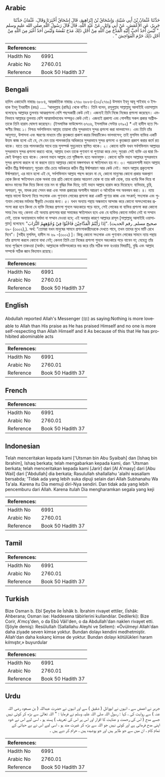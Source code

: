 ## Arabic


<div dir="rtl" lang="ar" style={{fontSize:'larger',backgroundColor:'#f8f9fa',padding:20}}>
حَدَّثَنَا عُثْمَانُ بْنُ أَبِي شَيْبَةَ، وَإِسْحَاقُ بْنُ إِبْرَاهِيمَ، قَالَ إِسْحَاقُ أَخْبَرَنَا وَقَالَ، عُثْمَانُ حَدَّثَنَا جَرِيرٌ، عَنِ الأَعْمَشِ، عَنْ أَبِي وَائِلٍ، عَنْ عَبْدِ اللَّهِ، قَالَ قَالَ رَسُولُ اللَّهِ صلى الله عليه وسلم ‏ "‏ لَيْسَ أَحَدٌ أَحَبَّ إِلَيْهِ الْمَدْحُ مِنَ اللَّهِ مِنْ أَجْلِ ذَلِكَ مَدَحَ نَفْسَهُ وَلَيْسَ أَحَدٌ أَغْيَرَ مِنَ اللَّهِ مِنْ أَجْلِ ذَلِكَ حَرَّمَ الْفَوَاحِشَ ‏"‏ ‏.‏
</div>
<div style={{backgroundColor:'#f8f9fa',padding:20, marginBottom: 10}}><table> <thead> <tr> <th>References:</th> <th></th> </tr> </thead> <tbody><tr><td>Hadith No</td><td>6991</td></tr><tr><td>Arabic No</td><td>2760.01</td></tr><tr><td>Reference</td><td>Book 50 Hadith 37</td></tr></tbody></table></div>

## Bengali


<div dir="ltr" lang="bn" style={{fontSize:'larger',backgroundColor:'#f8f9fa',padding:20}}>
হাদিস একাডেমি নাম্বারঃ ৬৮৮৪, আন্তর্জাতিক নাম্বারঃ ২৭৬০ ৬৮৮৪-(৩২/২৭৬০) উসমান ইবনু আবূ শাইবাহ ও ইসহাক ইবনু ইবরাহীম (রহঃ) ..... ‘আবদুল্লাহ (রাযিঃ) থেকে বর্ণিত। তিনি বলেন, রসূলুল্লাহ সাল্লাল্লাহু আলাইহি ওয়াসাল্লাম বলেছেনঃ আল্লাহর তুলনায় আত্মপ্রশংসা বেশি পছন্দকারী কেউ নেই। এজন্যই তিনি নিজে নিজের প্রশংসা করেছেন। এমনিভাবে আল্লাহর তুলনায় বেশি আত্মমর্যাদাবোধ সম্পন্নও কেউ নেই। এজন্যই প্রকাশ্য এবং গোপনীয় সকল প্রকার অশ্লীলতাকে তিনি হারাম ঘোষণা করেছেন। (ইসলামিক ফাউন্ডেশন ৬৭৩৬, ইসলামিক সেন্টার ৬৭৯২) * এই হাদীস হতে শিক্ষণীয় বিষয়: ১। নিশ্চয় সর্বশক্তিমান আল্লাহ তায়ালা তাঁর সুন্দরভাবে সুন্দর প্রশংসা করা ভালবাসেন। এবং তিনি তাঁর আনুগত্য, উপাসনা এবং স্মরণের মাধ্যমে তাঁর কৃতজ্ঞতা প্রকাশ করার বিষয়টিকেও ভালবাসেন; তাই মুসলিম ব্যক্তির একটি উত্তম কাজ হলো এই যে, সে যেন তার পালনকর্তার অধিকতর সুন্দরভাবে সুন্দর প্রশংসা ও কৃতজ্ঞতা প্রকাশ করার কর্মে রত থাকে। যাতে তার পালনকর্তার সাথে তার সুসম্পর্ক সুদৃঢ়ভাবে স্থাপিত থাকে। ২। কোনো ব্যক্তি যখন সর্বশক্তিমান আল্লাহর সুন্দরভাবে সুন্দর প্রশংসা করতে থাকে, আল্লাহ তখন তাকে পুণ্যবাণ বা পুণ্যাত্মা করে দেন; সুতরাং সেই ব্যক্তি এর দ্বারা নিজেই উপকৃত হয়ে থাকে। কেননা মহান আল্লাহ তো সৃষ্টিজগৎ হতে অভাবমুক্ত। কোনো ব্যক্তি মহান আল্লাহর সুন্দরভাবে সুন্দর প্রশংসা করলে বা না করলে তাতে আল্লাহর কোনো মঙ্গলসাধন বা ক্ষতিসাধন হয় না। ৩। পরাক্রমশালী মহান আল্লাহ কঠিন তীব্র ঈর্ষাপরায়ণ; সুতরাং তাঁর চেয়ে অধিকতর কঠিন তীব্র ঈর্ষাপরায়ণ আর কেউ নেই। মহান আল্লাহ প্রকৃতপক্ষে ঈর্ষাপরায়ণ, এর মানে হলো এই যে, সর্বশক্তিমান আল্লাহ পছন্দ করেন না যে, কোনো মানুষের কোনো প্রকার অকল্যাণ হোক কিংবা ক্ষতিসাধন হোক অথবা তার প্রতি কোনো প্রকার আক্রমণ হোক বা তার কষ্ট হোক, তার ধর্মের দিক দিয়ে বা জানও মানের দিক দিয়ে কিংবা তার মন বা বুদ্ধির দিক দিয়ে; তাই মহান আল্লাহ হারাম করে দিয়েছেন: ব্যভিচার, চুরি, অপহরণ, সুদ, মাদক দ্রব্য সেবন করা এবং সমস্ত প্রকারের অশালীন আচরণ ও অনৈতিক পথ অবলম্বন করা। ৪। ন্যায় পন্থায় ভালো উদ্দেশ্য নিয়ে সৎলোক এবং পুণ্যবান লোকের প্রশংসা করা একটি পুণ্যের কাজ এবং সৎকর্ম; সৎলোক এবং পুণ্যবান লোকের মর্যাদার স্বীকৃতি দেওয়ার জন্য। ৫। যখন অন্যায় পন্থায় অন্ধভাবে আন্দাজ করে কোনো অসৎলোকের প্রশংসা করা হবে কিংবা যে ব্যক্তি নিজের প্রশংসা শুনলে অহংকারে পড়ে যাবে, সেই লোকের বা ব্যক্তির প্রশংসা করা কোনো সময় বৈধ নয়; কেননা এই অন্যায় প্রশংসার দ্বারা সমাজের ক্ষতিসাধন হবে এবং যে ব্যক্তির কোনো মর্যাদা নেই বা সম্মান নেই, তাকে অন্যায়ভাবে মর্যাদা বা সম্মান দেওয়া হবে; এই অবস্থার কারণে আল্লাহর রাসূল [সাল্লাল্লাহু আলাইহি ওয়াসাল্লাম] বলেছেন: "إذَا رَأَيْتُمُ الْمَدََّاحِيْنَ فَاحْثُوْا فِيْ وُجُوْهِهِمُ التُّرَابَ". (صحيح مسلم, رقم الحديث ৬৯- (৩০০২),). অর্থ: “তোমরা যখন মানুষের সামনে প্রশংসাকারীদেরকে দেখতে পাবে, তখন তাদের মুখে মাটি রেখে দিবে”। [সহীহ মুসলিম, হাদীস নং ৬৯ -(৩০০২) ]। কিন্তু কোনো সৎলোক এবং পুণ্যবান লোকের সামনে ন্যায় পন্থায় তাঁর প্রশংসা করলে কোনো বাধা নেই; কেননা তিনি তো নিজের প্রশংসা শুনলে অহংকারে পড়ে যাবেন না; যেহেতু তাঁর মধ্যে পূর্ণরূপে তাকওয়া (অর্থাৎ: আল্লাহকে ভক্তিসহকারে ভয় করে তাঁর সঠিক ভক্ত হওয়ার বিষয়টি), বুদ্ধি এবং আল্লাহ সম্পর্কে সঠিক জ্ঞান বিদ্যমান রয়েছে।
</div>
<div style={{backgroundColor:'#f8f9fa',padding:20, marginBottom: 10}}><table> <thead> <tr> <th>References:</th> <th></th> </tr> </thead> <tbody><tr><td>Hadith No</td><td>6991</td></tr><tr><td>Arabic No</td><td>2760.01</td></tr><tr><td>Reference</td><td>Book 50 Hadith 37</td></tr></tbody></table></div>

## English


<div dir="ltr" lang="en" style={{fontSize:'larger',backgroundColor:'#f8f9fa',padding:20}}>
Abdullah reported Allah's Messenger (ﷺ) as saying:Nothing is more loveable to Allah than His praise as He has praised Himself and no one is more self-respecting than Allah Himself and it As because of this that He has prohibited abominable acts
</div>
<div style={{backgroundColor:'#f8f9fa',padding:20, marginBottom: 10}}><table> <thead> <tr> <th>References:</th> <th></th> </tr> </thead> <tbody><tr><td>Hadith No</td><td>6991</td></tr><tr><td>Arabic No</td><td>2760.01</td></tr><tr><td>Reference</td><td>Book 50 Hadith 37</td></tr></tbody></table></div>

## French


<div dir="ltr" lang="fr" style={{fontSize:'larger',backgroundColor:'#f8f9fa',padding:20}}>

</div>
<div style={{backgroundColor:'#f8f9fa',padding:20, marginBottom: 10}}><table> <thead> <tr> <th>References:</th> <th></th> </tr> </thead> <tbody><tr><td>Hadith No</td><td>6991</td></tr><tr><td>Arabic No</td><td>2760.01</td></tr><tr><td>Reference</td><td>Book 50 Hadith 37</td></tr></tbody></table></div>

## Indonesian


<div dir="ltr" lang="id" style={{fontSize:'larger',backgroundColor:'#f8f9fa',padding:20}}>
Telah menceritakan kepada kami ['Utsman bin Abu Syaibah] dan [Ishaq bin Ibrahim], Ishaq berkata; telah mengabarkan kepada kami, dan 'Utsman berkata; telah menceritakan kepada kami [Jarir] dari [Al A'masy] dari [Abu Wail] dari ['Abdullah] dia berkata; Rasulullah shallallahu 'alaihi wasallam bersabda; 'Tidak ada yang lebih suka dipuji selain dari Allah Subhanahu Wa Ta'ala. Karena itu Dia memuji diri-Nya sendiri. Dan tidak ada yang lebih pencemburu dari Allah. Karena itulah Dia mengharamkan segala yang keji
</div>
<div style={{backgroundColor:'#f8f9fa',padding:20, marginBottom: 10}}><table> <thead> <tr> <th>References:</th> <th></th> </tr> </thead> <tbody><tr><td>Hadith No</td><td>6991</td></tr><tr><td>Arabic No</td><td>2760.01</td></tr><tr><td>Reference</td><td>Book 50 Hadith 37</td></tr></tbody></table></div>

## Tamil


<div dir="ltr" lang="ta" style={{fontSize:'larger',backgroundColor:'#f8f9fa',padding:20}}>

</div>
<div style={{backgroundColor:'#f8f9fa',padding:20, marginBottom: 10}}><table> <thead> <tr> <th>References:</th> <th></th> </tr> </thead> <tbody><tr><td>Hadith No</td><td>6991</td></tr><tr><td>Arabic No</td><td>2760.01</td></tr><tr><td>Reference</td><td>Book 50 Hadith 37</td></tr></tbody></table></div>

## Turkish


<div dir="ltr" lang="tr" style={{fontSize:'larger',backgroundColor:'#f8f9fa',padding:20}}>
Bize Osman b. Ebî Şeybe ile İshâk b. İbrahim rivayet ettiler, (İshâk: Ahberana; Osman ise: Haddesena tâbirlerini kullandılar. Dedilerki): Bize Corir, A'mcş'den, o da Ebû Vâil'den, o da Abdullah'dan naklen rivayet etti. (Şöyle demiş): ResûluIIah (Sallallahu Aleyhi ve Sellem): «Övülmeyi Allah'dan daha ziyade seven kimse yoktur. Bundan dolayı kendini medhetmiştir. Allah'dan daha kıskanç kimse de yoktur. Bundan dolayı kötülükleri haram kılmıştır,» buyurdular
</div>
<div style={{backgroundColor:'#f8f9fa',padding:20, marginBottom: 10}}><table> <thead> <tr> <th>References:</th> <th></th> </tr> </thead> <tbody><tr><td>Hadith No</td><td>6991</td></tr><tr><td>Arabic No</td><td>2760.01</td></tr><tr><td>Reference</td><td>Book 50 Hadith 37</td></tr></tbody></table></div>

## Urdu


<div dir="rtl" lang="ur" style={{fontSize:'larger',backgroundColor:'#f8f9fa',padding:20}}>
جریر نے اعمش سے ، انہوں نے ابووائل ( شقیق ) سے اور انہوں نے حضرت عبداللہ ( بن مسعود رضی اللہ عنہ ) سے روایت کی ، کہا : رسول اللہ صلی اللہ علیہ وسلم نے فرمایا : " اللہ تعالیٰ سے بڑھ کر کوئی نہیں جسے مدح ( اس کی رحمت و عنایت کا اقرار اور اس پر اس کی تعریف ) پسند ہو ، اسی لیے اس نے خود اپنی مدح فرمائی ہے اور کوئی نہیں جو اللہ سے بڑھ کر غیرت مند ہو ، اسی لیے اس نے بے حیائی کے تمام کام ، ان میں سے جو ظاہر ہیں اور جو پوشیدہ ہیں ، حرام کر دیے ہیں ۔
</div>
<div style={{backgroundColor:'#f8f9fa',padding:20, marginBottom: 10}}><table> <thead> <tr> <th>References:</th> <th></th> </tr> </thead> <tbody><tr><td>Hadith No</td><td>6991</td></tr><tr><td>Arabic No</td><td>2760.01</td></tr><tr><td>Reference</td><td>Book 50 Hadith 37</td></tr></tbody></table></div>